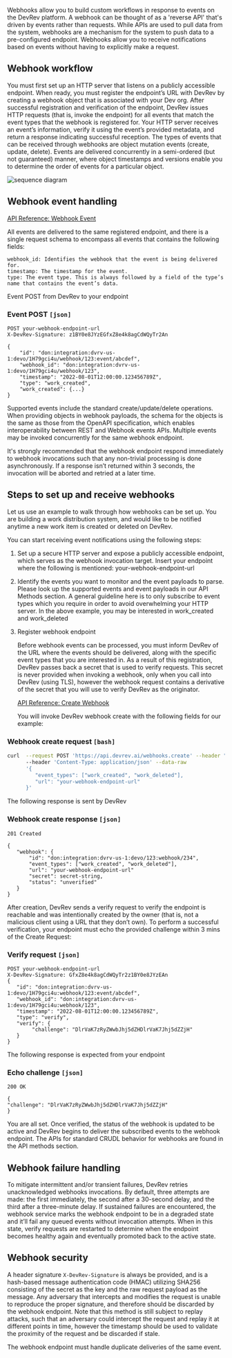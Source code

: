 Webhooks allow you to build custom workflows in response to events on the DevRev platform.
A webhook can be thought of as a 'reverse API' that's driven by events rather than requests. While APIs are used to pull data from the system, webhooks are a mechanism for the system to push data to a pre-configured endpoint.
Webhooks allow you to receive notifications based on events without having to explicitly make a request.

## Webhook workflow

You must first set up an HTTP server that listens on a publicly accessible endpoint.
When ready, you must register the endpoint’s URL with DevRev by creating a webhook object that is
associated with your Dev org. After successful registration and verification of the endpoint,
DevRev issues HTTP requests (that is, invoke the endpoint) for all events that match the event types
that the webhook is registered for. Your HTTP server receives an event’s information,
verify it using the event’s provided metadata, and return a response indicating successful reception.
The types of events that can be received through webhooks are object mutation events (create, update, delete).
Events are delivered concurrently in a semi-ordered (but not guaranteed) manner,
where object timestamps and versions enable you to determine the order of events for a particular object.

![sequence diagram](/img/diagrams/diagram_4.png)

## Webhook event handling

<a href="https://devrev.ai/docs/apis/methods#/schemas/webhook-event-request">
  API Reference: Webhook Event
</a>

All events are delivered to the same registered endpoint, and there is a single request schema to encompass all events that contains the following fields:

```
webhook_id: Identifies the webhook that the event is being delivered for.
timestamp: The timestamp for the event.
type: The event type. This is always followed by a field of the type’s name that contains the event’s data.
```

Event POST from DevRev to your endpoint

### Event POST `[json]`

```
POST your-webhook-endpoint-url
X-DevRev-Signature: z1BY0e8JYzEGfxZ8e4k8agCdWQyTr2An

{
	"id": "don:integration:dvrv-us-1:devo/1H79gci4u/webhook/123:event/abcdef",
	"webhook_id": "don:integration:dvrv-us-1:devo/1H79gci4u/webhook/123",
	"timestamp": "2022-08-01T12:00:00.123456789Z",
	"type": "work_created",
	"work_created": {...}
}
```

Supported events include the standard create/update/delete operations. When providing objects in webhook payloads, the schema for the objects is the same as those from the OpenAPI specification, which enables interoperability between REST and Webhook events APIs.
Multiple events may be invoked concurrently for the same webhook endpoint.

<Callout intent="info">
It's strongly recommended that the webhook endpoint respond immediately to webhook invocations such that any non-trivial processing is done asynchronously. If a response isn’t returned within 3 seconds, the invocation will be aborted and retried at a later time.
</Callout>

## Steps to set up and receive webhooks

Let us use an example to walk through how webhooks can be set up.
You are building a work distribution system, and would like to be notified anytime a new work item
is created or deleted on DevRev.

You can start receiving event notifications using the following steps:

1. Set up a secure HTTP server and expose a publicly accessible endpoint, which serves as the webhook invocation target.
   Insert your endpoint where the following is mentioned: your-webhook-endpoint-url

2. Identify the events you want to monitor and the event payloads to parse.
   Please look up the supported events and event payloads in our API Methods section.
   A general guideline here is to only subscribe to event types which you require in order
   to avoid overwhelming your HTTP server.
   In the above example, you may be interested in work_created and work_deleted

3. Register webhook endpoint

   Before webhook events can be processed, you must inform DevRev of the URL where the events should be
   delivered, along with the specific event types that you are interested in.
   As a result of this registration, DevRev passes back a secret that is used to
   verify requests. This secret is never provided when invoking a webhook, only when you call into DevRev
   (using TLS), however the webhook request contains a derivative of the secret that you will use to verify
   DevRev as the originator.

   <a href="https://devrev.ai/docs/apis/methods#/operations/webhooks-create">
     API Reference: Create Webhook
   </a>

   You will invoke DevRev webhook create with the following fields for our example:

### Webhook create request `[bash]`

```bash
curl  --request POST 'https://api.devrev.ai/webhooks.create' --header "Authorization:token"
      --header 'Content-Type: application/json' --data-raw
      '{
         "event_types": ["work_created", "work_deleted"],
         "url": "your-webhook-endpoint-url"
      }'

```

The following response is sent by DevRev

### Webhook create response `[json]`

```
201 Created

{
   "webhook": {
	   "id": "don:integration:dvrv-us-1:devo/123:webhook/234",
 	   "event_types": ["work_created", "work_deleted"],
 	   "url": "your-webhook-endpoint-url"
 	   "secret": secret-string,
 	   "status": "unverified"
   }
}
```

After creation, DevRev sends a verify request to verify the endpoint is reachable and was intentionally
created by the owner (that is, not a malicious client using a URL that they don’t own).
To perform a successful verification, your endpoint must echo the provided challenge within 3 mins of the Create Request:

### Verify request `[json]`

```
POST your-webhook-endpoint-url
X-DevRev-Signature: GfxZ8e4k8agCdWQyTr2z1BY0e8JYzEAn
{
   "id": "don:integration:dvrv-us-1:devo/1H79gci4u:webhook/123:event/abcdef",
   "webhook_id": "don:integration:dvrv-us-1:devo/1H79gci4u:webhook/123",
   "timestamp": "2022-08-01T12:00:00.123456789Z",
   "type": "verify",
   "verify": {
 		"challenge": "DlrVaK7zRyZWwbJhj5dZHDlrVaK7Jhj5dZZjH"
   }
}
```

The following response is expected from your endpoint

### Echo challenge `[json]`

```
200 OK

{
"challenge": "DlrVaK7zRyZWwbJhj5dZHDlrVaK7Jhj5dZZjH"
}
```

You are all set.
Once verified, the status of the webhook is updated to be active and DevRev begins to deliver
the subscribed events to the webhook endpoint.
The APIs for standard CRUDL behavior for webhooks are found in the API methods section.

## Webhook failure handling

To mitigate intermittent and/or transient failures, DevRev retries unacknowledged webhooks invocations. By default, three attempts are made: the first immediately, the second after a 30-second delay, and the third after a three-minute delay. If sustained failures are encountered, the webhook service marks the webhook endpoint to be in a degraded state and it’ll fail any queued events without invocation attempts. When in this state, verify requests are restarted to determine when the endpoint becomes healthy again and eventually promoted back to the active state.

## Webhook security

A header signature `X-DevRev-Signature` is always be provided, and is a hash-based message authentication code (HMAC) utilizing SHA256 consisting of the secret as the key and the raw request payload as the message. Any adversary that intercepts and modifies the request is unable to reproduce the proper signature, and therefore should be discarded by the webhook endpoint. Note that this method is still subject to replay attacks, such that an adversary could intercept the request and replay it at different points in time, however the timestamp should be used to validate the proximity of the request and be discarded if stale.

<Callout intent="info">
The webhook endpoint must handle duplicate deliveries of the same event.
</Callout>